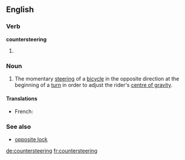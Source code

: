 ==English==

===Verb===
'''countersteering'''

# {{present participle of|countersteer}}

===Noun===
{{wikipedia}}
{{en-noun|-}}

# The momentary [[steering]] of a [[bicycle]] in the opposite direction at the beginning of a [[turn]] in order to adjust the rider's [[centre of gravity]].

====Translations====
{{trans-top|}}
* French: {{t+|fr|contre-braquage}}
{{trans-mid}}
{{trans-bottom}}

===See also===
* [[opposite lock]]

[[de:countersteering]]
[[fr:countersteering]]